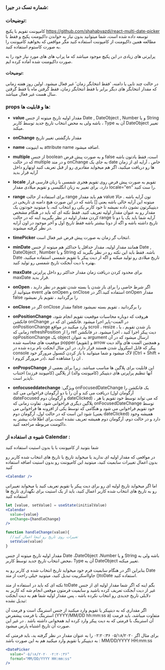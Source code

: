 
<Meta title="COMPONENTS/Molecules/DatePicker/Docs" />

### شماره تسک در جیرا:

### توضیحات:
کامپوننت تقویم با پکیچ https://github.com/shahabyazdi/react-multi-date-picker توسعه داده شده است، شما میتوانید بدون نیاز به خواندن داکیومنت پکیج و فقط با مطالعه همین داکیومنت از کامپوننت استفاده کنید مگر مواقعی که بخواهید کامپوننت را به صورت کاستوم استفاده کنید.

پراپرتی های زیادی در این پکیچ موجود میباشد که ما پراپ های های مورد نیاز خود را به صورت داکیومنت شده آماده کرده ایم.

#### توضیحات:

در حالت چند تایی یا دامنه، 'فقط انتخابگر زمان' غیر فعال میشود.
اولین روز هفته زمانی که مقدار انتخابگر های دیگر برابر با فقط انتخابگر زمان، فقط گرفتن ماه یا فقط گرفتن سال هست غیر فعال میباشد.


### props ها و قابلیت ها:

- **value**
مقدار اولیه تاریخ میتونه از جنس Date , DateObject , Number و یا String باشه ولی به محض انتخاب تاریخ جدید توسط کاربر ، Type آن به DateObject تغییر میکند.

- **onChange**
مقدار بازگشتی تغییر تاریخ

- **name**
به اینپونت attribute name اضافه میشود.

- **multiple**
از جنس boolean و به صورت پیش فرض false است، فقط یادتون باشه که در حالت multiple و در متد onChange به جای یک date خاص ، آرایه ای از زمان ها رو دریافت میکنید، اگر هم میخواید مقادیری رو از قبل تعریف کنید اونهارو داخل آرایه قرار بدید

- **locale**
تقویم به صورت پیش فرض روی تقویم هجری شمسی با زبان فارسی قرار دارد، برای تغییر به زبان انگلیسی و تقویم میلادی مقدار locale="en" را ست کنید.

- **range**
برای استفاده از حالت range هم باید مقدار value تون آرایه باشه . حالا میتونه این آرایه خالی باشه یعنی [] باشه که در این صورت هیچ دامنه ی تاریخی در دیتپیکرتون نشون داده نمیشه تا خود کاربر یکی رو انتخاب کنه، یا میتونید خودتون یک مقدار رو به عنوان مقدار اولیه تعریف کنید. فقط نکته ای که باید در هنگام مشخص کردن مقدار اولیه در نظر بگیریید اینه که در حالت range آرایه شما باید یک یا دو تا تاریخ داشته باشه و اگه از دوتا بیشتر باشه فقط تاریخ اول و آخر موجود در اون آرایه در نظر گرفته میشوند.

- **timePicker**  انتخاب گر زمان به صورت پیش فرض غیر فعال است.

- **minDate**
همانند مقدار اولیه، مقدار حداقل یا حداکثر هم میتونه از جنس Date , DateObject , Number و یا String باشه. فقط باید این نکته رو در نظر بگیرید که Date تاریخ میلادی رو تولید میکنه و اگه از دیت پیکر با تقویم شمسی استفاده میکنید، بهتره با دیت آبجکت تاریخ شمسی رو تولید کنید.

- **maxDate**
برای محدود کردن دریافت زمان مقدار حداکثر رو داخل پراپرتی maxDate قرار بدید.

- **onOpen**
اگر شرط خاصی را برای باز شدن یا بسته شدن تقویم در نظر دارید ، میتوانید از event های onOpen و onClose استفاده کنید.اگر در onOpen مقدار false را برگردانید ، تقویم باز نمیشود

- **onClose**
اگر در onClose مقدار false را برگردانید ، تقویم بسته نمیشود

- **onPositionChange**
هروقت که دوباره محاسبات موقعیت تقویم انجام شود، فانکشن onChange در المنت-پاپر اجرا میشود .فانکشن ای که در onPositionChange وارد میکنید در مواقع scroll ، resize ، باز شدن تقویم ، یا زمانی که refreshPosition را از ref دیت پیکر اجرا کنید ، اجرا میشود. در فانکشن opPositionChange یک object به عنوان argument ارسال میشود که در آن موقعیت های محاسبه شده popper (تقویم) و arrow و همچنین المنت های والد دیت پیکر که قابل اسکرول شدن هستند قرار دارد. در این مثال ابجکت نام برده شده در console لاگ میشود و شما میتوانید با باز کردن کنسول مرورگر خود (Ctrl + Shift + i در مرورگر کروم)، ان را مشاهده کنید .

- **onPropsChange**
این قابلیت برای پلاگین ها مناسب میباشد. زیرا برای بعضی از آنها تنظیم پراپرتی های دیتپیکر (کامپوننت والد) از پلاگین (کامپونند فرزند) اجتناب ناپذیر است.

- **onfocuseddatechange**
:ویژگی onFocusedDateChange یک فانکشن را دریافت می کند و آن را با دو آرگومان فراخوانی می کند (آرگومان اول dateFocused و آرگومان دوم dateClicked) ، که می تواند توسط خود تقویم یا هر پلاگین دیگری فراخوانی شود. تفاوت زمانی که onFocusedDateChange توسط خود تقویم فراخوانی می شود و هنگامی که توسط یکی از افزونه ها فراخوانی می شود این است که در حالت اول، آرگومان دوم (یعنی dateClicked) همیشه وجود دارد و در حالت دوم، آرگومان دوم همیشه تعریف نشده است.برای اطلاعات بیشتر به داکومنت مربوطه مراجعه کنید.

### شیوه ی استفاده از  Calendar :
شما بتونید از کامپوننت با یا بدون استیت استفاده کنید

در مواقعی که مقدار اولیه ای ندارید یا میخواید تاریخ یا تاریخ های انتخاب شده کاربر رو بدون اعمال تغییرات سابمیت کنید، میتونید این کامپوننت رو بدون استیت اضافه استفاده کنید

```jsx
<Calendar />
```
اما اگر میخواید تاریخ اولیه ای رو برای دیت پیکر یا تقویم تعریف کنید یا میخواید تغییراتی رو به تاریخ های انتخاب شده کاربر اعمال کنید، باید از یک استیت برای نگهداری تاریخ ها استفاده کنید

```jsx
let [value, setValue] = useState(initialValue)
<Calendar
  value={value}
  onChange={handleChange}
/>

function handleChange(value){
  //تغییرات روی تاریخ رو اینجا اعمال کنید
  setValue(value)
}
```
مقدار اولیه تاریخ میتونه از جنس Date ،DateObject ،Number و یا String باشه ولی به محض انتخاب تاریخ جدید توسط کاربر، Type آن به DateObject تغییر میکنه.

بنابراین اگر در هنگام سابمیت فرم خود میخواید تاریخ انتخاب شده ی کاربر رو به Date جاوااسکریپت تبدیل کنید، میتونید خیلی راحت از متد ()toDate استفاده کنید.

نکته ای که باید در استفاده از متد toDate بگم اینه که اگر شما مقدار اولیه ای از جنس غیر از دیت آبجکت تعریف کرده باشید و سابمیت فرمتون موقعی انجام شه که کاربر به دلایلی تاریخ جدیدی رو انتخاب نکرده باشه ، پس مقدار اولیه شما هم به دیت آبجکت تبدیل نشده:

اگر مقداری که به دیتپیکر یا تقویم وارد میکنید از جنس استرینگ است و فرمت آن استرینگ با فرمت پیشفرض (YYYY/MM/DD hh:mm:ss a) متفاوت میباشد، باید فرمت آن استرینگ با فرمتی که به دیت پیکر وارد کرده اید همخوانی داشته باشد . در غیر این صورت آن تاریخ اشتباه پارس میشود.


برای مثال اگر ۰۵/۱۸/۲۰۲۰ ۰۲:۲۰:۳۶ را به عنوان مقدار در نظر گرفته ید، باید فرمتی که به دیتپیکر یا تقویم وارد میکنید هم به این صورت باشد : MM/DD/YYYY HH:mm:ss

```jsx
<DatePicker
  value="۰۵/۱۸/۲۰۲۰ ۰۲:۲۰:۳۶"
  format="MM/DD/YYYY HH:mm:ss"
/>
```

